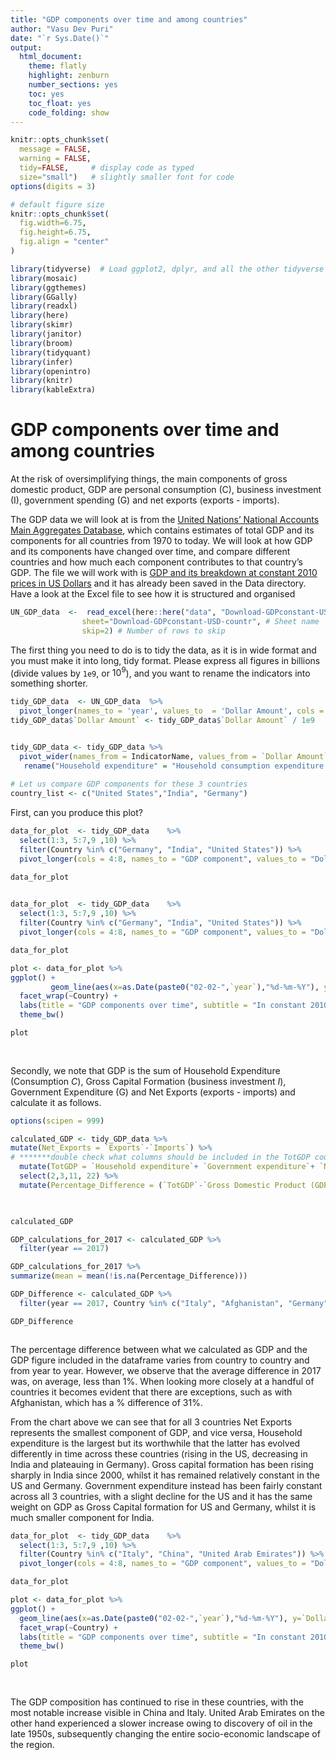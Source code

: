 ```yaml
---
title: "GDP components over time and among countries"
author: "Vasu Dev Puri"
date: "`r Sys.Date()`"
output:
  html_document:
    theme: flatly
    highlight: zenburn
    number_sections: yes
    toc: yes
    toc_float: yes
    code_folding: show
---
```



```r
knitr::opts_chunk$set(
  message = FALSE, 
  warning = FALSE, 
  tidy=FALSE,     # display code as typed
  size="small")   # slightly smaller font for code
options(digits = 3)

# default figure size
knitr::opts_chunk$set(
  fig.width=6.75, 
  fig.height=6.75,
  fig.align = "center"
)
```


```r
library(tidyverse)  # Load ggplot2, dplyr, and all the other tidyverse packages
library(mosaic)
library(ggthemes)
library(GGally)
library(readxl)
library(here)
library(skimr)
library(janitor)
library(broom)
library(tidyquant)
library(infer)
library(openintro)
library(knitr)
library(kableExtra)
```


# GDP components over time and among countries

At the risk of oversimplifying things, the main components of gross domestic product, GDP are personal consumption (C), business investment (I), government spending (G) and net exports (exports - imports). 

The GDP data we will look at is from the [United Nations' National Accounts Main Aggregates Database](https://unstats.un.org/unsd/snaama/Downloads), which contains estimates of total GDP and its components for all countries from 1970 to today. We will look at how GDP and its components have changed over time, and compare different countries and how much each component contributes to that country's GDP. The file we will work with is [GDP and its breakdown at constant 2010 prices in US Dollars](http://unstats.un.org/unsd/amaapi/api/file/6) and it has already been saved in the Data directory. Have a look at the Excel file to see how it is structured and organised


```r

UN_GDP_data  <-  read_excel(here::here("data", "Download-GDPconstant-USD-countries.xls"), # Excel filename
                sheet="Download-GDPconstant-USD-countr", # Sheet name
                skip=2) # Number of rows to skip

```

 The first thing you need to do is to tidy the data, as it is in wide format and you must make it into long, tidy format. Please express all figures in billions (divide values by `1e9`, or $10^9$), and you want to rename the indicators into something shorter.


```r

tidy_GDP_data  <- UN_GDP_data  %>% 
  pivot_longer(names_to = 'year', values_to  = 'Dollar Amount', cols = -c('CountryID', 'Country', 'IndicatorName')) 
tidy_GDP_data$`Dollar Amount` <- tidy_GDP_data$`Dollar Amount` / 1e9


tidy_GDP_data <- tidy_GDP_data %>%
  pivot_wider(names_from = IndicatorName, values_from = `Dollar Amount`) %>%
   rename("Household expenditure" = "Household consumption expenditure (including Non-profit institutions serving households)", "Government expenditure" = "General government final consumption expenditure", "Exports" = "Exports of goods and services", "Imports" = "Imports of goods and services")
  
# Let us compare GDP components for these 3 countries
country_list <- c("United States","India", "Germany")
```

First, can you produce this plot?
```r

data_for_plot  <- tidy_GDP_data    %>% 
  select(1:3, 5:7,9 ,10) %>%
  filter(Country %in% c("Germany", "India", "United States")) %>%
  pivot_longer(cols = 4:8, names_to = "GDP component", values_to = "Dollar Amount")

data_for_plot
  
```

```r

data_for_plot  <- tidy_GDP_data    %>% 
  select(1:3, 5:7,9 ,10) %>%
  filter(Country %in% c("Germany", "India", "United States")) %>%
  pivot_longer(cols = 4:8, names_to = "GDP component", values_to = "Dollar Amount")

data_for_plot

plot <- data_for_plot %>%
ggplot() + 
         geom_line(aes(x=as.Date(paste0("02-02-",`year`),"%d-%m-%Y"), y=`Dollar Amount`, color=`GDP component`)) + 
  facet_wrap(~Country) + 
  labs(title = "GDP components over time", subtitle = "In constant 2010 USD", color = "Components of GDP", x = "", y = "Billion US$") +
  theme_bw()

plot
         
  
```


Secondly, we note that GDP is the sum of Household Expenditure (Consumption *C*), Gross Capital Formation (business investment *I*), Government Expenditure (G) and Net Exports (exports - imports) and calculate it as follows. 
```r
options(scipen = 999)

calculated_GDP <- tidy_GDP_data %>%
mutate(Net_Exports = `Exports`-`Imports`) %>%
# *******double check what columns should be included in the TotGDP count column below**********
  mutate(TotGDP = `Household expenditure`+ `Government expenditure`+ `Net_Exports` + `Gross capital formation`) %>%
  select(2,3,11, 22) %>%
  mutate(Percentage_Difference = (`TotGDP`-`Gross Domestic Product (GDP)`)/`Gross Domestic Product (GDP)`*100)


  
calculated_GDP

GDP_calculations_for_2017 <- calculated_GDP %>%
  filter(year == 2017)

GDP_calculations_for_2017 %>%
summarize(mean = mean(!is.na(Percentage_Difference)))

GDP_Difference <- calculated_GDP %>%
  filter(year == 2017, Country %in% c("Italy", "Afghanistan", "Germany", "India","Mozambique"))

GDP_Difference 



```
The percentage difference between what we calculated as GDP and the GDP figure included in the dataframe varies from country to country and from year to year. However, we observe that the average difference in 2017 was, on average, less than 1%. When looking more closely at a handful of countries it becomes evident that there are exceptions, such as with Afghanistan, which has a % difference of 31%. 


From the chart above we can see that for all 3 countries Net Exports represents the smallest component of GDP, and vice versa, Household expenditure is the largest but its worthwhile that the latter has evolved differently in time across these countries (rising in the US, decreasing in India and plateauing in Germany). Gross capital formation has been rising sharply in India since 2000, whilst it has remained relatively constant in the US and Germany. Government expenditure instead has been fairly constant across all 3 countries, with a slight decline for the US and it has the same weight on GDP as Gross Capital formation for US and Germany, whilst it is much smaller component for India. 


```r

data_for_plot  <- tidy_GDP_data    %>% 
  select(1:3, 5:7,9 ,10) %>%
  filter(Country %in% c("Italy", "China", "United Arab Emirates")) %>%
  pivot_longer(cols = 4:8, names_to = "GDP component", values_to = "Dollar Amount")

data_for_plot

plot <- data_for_plot %>%
ggplot() + 
  geom_line(aes(x=as.Date(paste0("02-02-",`year`),"%d-%m-%Y"), y=`Dollar Amount`, color=`GDP component`)) + 
  facet_wrap(~Country) + 
  labs(title = "GDP components over time", subtitle = "In constant 2010 USD", color = "Components of GDP", x = "", y = "Billion US$") +
  theme_bw() 

plot
         
  
```

The GDP composition has continued to rise in these countries, with the most notable increase visible in China and Italy. United Arab Emirates on the other hand experienced a slower increase owing to discovery of oil in the late 1950s, subsequently changing the entire socio-economic landscape of the region. 
